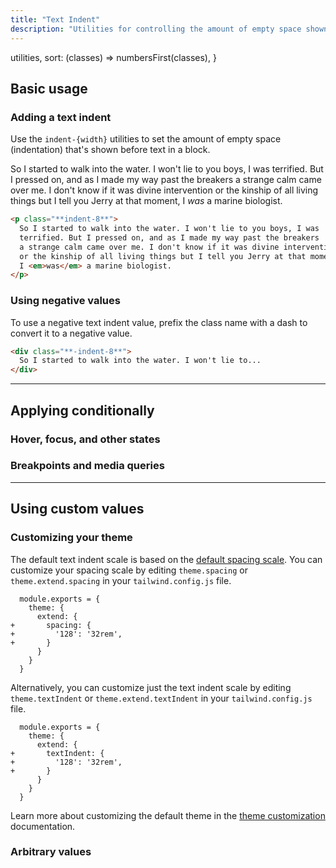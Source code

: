 ```yaml
---
title: "Text Indent"
description: "Utilities for controlling the amount of empty space shown before text in a block."
---
```



  utilities,
  sort: (classes) => numbersFirst(classes),
}

## Basic usage

### Adding a text indent

Use the `indent-{width}` utilities to set the amount of empty space (indentation) that's shown before text in a block.

<Example p="none">
  <div class="bg-white p-8 shadow-xl text-gray-700 max-w-md mx-auto overflow-auto leading-6">
    <p class="indent-8">
      So I started to walk into the water. I won't lie to you boys, I was
      terrified. But I pressed on, and as I made my way past the breakers
      a strange calm came over me. I don't know if it was divine intervention
      or the kinship of all living things but I tell you Jerry at that moment,
      I <em>was</em> a marine biologist.
    </p>
  </div>
</Example>

```html
<p class="**indent-8**">
  So I started to walk into the water. I won't lie to you boys, I was
  terrified. But I pressed on, and as I made my way past the breakers
  a strange calm came over me. I don't know if it was divine intervention
  or the kinship of all living things but I tell you Jerry at that moment,
  I <em>was</em> a marine biologist.
</p>
```

### Using negative values

To use a negative text indent value, prefix the class name with a dash to convert it to a negative value.

```html
<div class="**-indent-8**">
  So I started to walk into the water. I won't lie to...
</div>
```

---

## <Heading ignore>Applying conditionally</Heading>

### <Heading ignore>Hover, focus, and other states</Heading>

<HoverFocusAndOtherStates defaultClass="indent-4" featuredClass="indent-8" />

### <Heading ignore>Breakpoints and media queries</Heading>

<BreakpointsAndMediaQueries defaultClass="indent-4" featuredClass="indent-8" />

---

## Using custom values

### Customizing your theme

The default text indent scale is based on the [default spacing scale](/docs/customizing-spacing#default-spacing-scale). You can customize your spacing scale by editing `theme.spacing` or `theme.extend.spacing` in your `tailwind.config.js` file.

```diff-js tailwind.config.js
  module.exports = {
    theme: {
      extend: {
+       spacing: {
+         '128': '32rem',
+       }
      }
    }
  }
```

Alternatively, you can customize just the text indent scale by editing `theme.textIndent` or `theme.extend.textIndent` in your `tailwind.config.js` file.

```diff-js tailwind.config.js
  module.exports = {
    theme: {
      extend: {
+       textIndent: {
+         '128': '32rem',
+       }
      }
    }
  }
```

Learn more about customizing the default theme in the [theme customization](/docs/theme#customizing-the-default-theme) documentation.

### Arbitrary values

<ArbitraryValues property="text-indent" featuredClass="indent-[50%]" />
